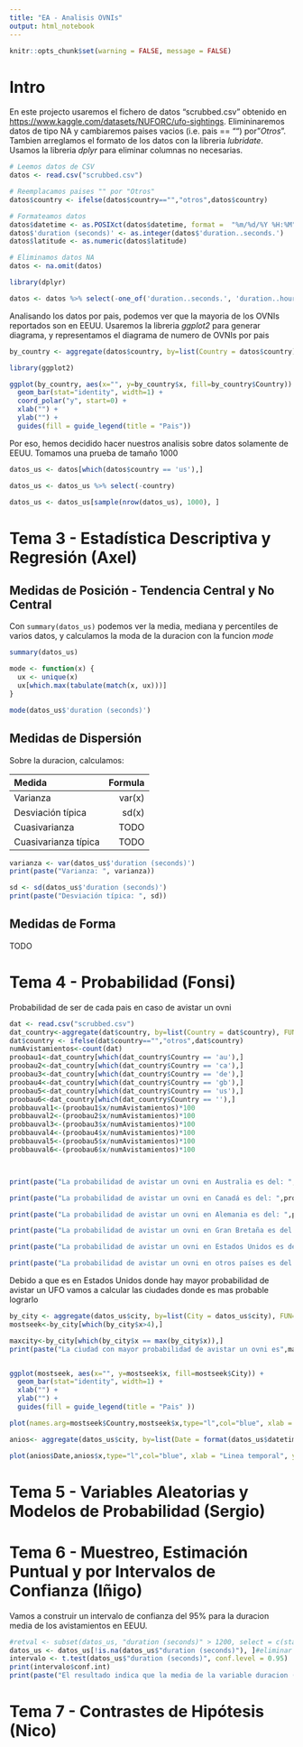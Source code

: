 ```yaml
---
title: "EA - Analisis OVNIs"
output: html_notebook
---
```


```r
knitr::opts_chunk$set(warning = FALSE, message = FALSE)
```

# Intro

En este projecto usaremos el fichero de datos "scrubbed.csv" obtenido en <https://www.kaggle.com/datasets/NUFORC/ufo-sightings>. Elimininaremos datos de tipo NA y cambiaremos paises vacios (i.e. pais == "") por "*Otros*". Tambien arreglamos el formato de los datos con la libreria *lubridate*. Usamos la libreria *dplyr* para eliminar columnas no necesarias.

```r
# Leemos datos de CSV
datos <- read.csv("scrubbed.csv")

# Reemplacamos paises "" por "Otros"
datos$country <- ifelse(datos$country=="","otros",datos$country)

# Formateamos datos
datos$datetime <- as.POSIXct(datos$datetime, format =  "%m/%d/%Y %H:%M")
datos$'duration (seconds)' <- as.integer(datos$'duration..seconds.')
datos$latitude <- as.numeric(datos$latitude)

# Eliminamos datos NA
datos <- na.omit(datos)

library(dplyr)

datos <- datos %>% select(-one_of('duration..seconds.', 'duration..hours.min.', 'date.posted'))
```

Analisando los datos por pais, podemos ver que la mayoria de los OVNIs reportados son en EEUU. Usaremos la libreria *ggplot2* para generar diagrama, y representamos el diagrama de numero de OVNIs por pais

```r
by_country <- aggregate(datos$country, by=list(Country = datos$country), FUN=length)

library(ggplot2)

ggplot(by_country, aes(x="", y=by_country$x, fill=by_country$Country)) +
  geom_bar(stat="identity", width=1) +
  coord_polar("y", start=0) +
  xlab("") +
  ylab("") +
  guides(fill = guide_legend(title = "Pais"))
```

Por eso, hemos decidido hacer nuestros analisis sobre datos solamente de EEUU. Tomamos una prueba de tamaño 1000

```r
datos_us <- datos[which(datos$country == 'us'),]

datos_us <- datos_us %>% select(-country)

datos_us <- datos_us[sample(nrow(datos_us), 1000), ]
```

# Tema 3 - Estadística Descriptiva y Regresión (Axel)
## Medidas de Posición - Tendencia Central y No Central

Con `summary(datos_us)` podemos ver la media, mediana y percentiles de varios datos, y calculamos la moda de la duracion con la funcion *mode*

```r
summary(datos_us)

mode <- function(x) {
  ux <- unique(x)
  ux[which.max(tabulate(match(x, ux)))]
}

mode(datos_us$'duration (seconds)')
```

## Medidas de Dispersión

Sobre la duracion, calculamos:

| Medida | Formula |
|:------|-------:|
| Varianza | var(x) |
| Desviación típica | sd(x) |
| Cuasivarianza | TODO |
| Cuasivarianza típica | TODO |

```r
varianza <- var(datos_us$'duration (seconds)')
print(paste("Varianza: ", varianza))

sd <- sd(datos_us$'duration (seconds)')
print(paste("Desviación típica: ", sd))
```

## Medidas de Forma
TODO

# Tema 4 - Probabilidad (Fonsi)

Probabilidad de ser de cada pais en caso de avistar un ovni

```r
dat <- read.csv("scrubbed.csv")
dat_country<-aggregate(dat$country, by=list(Country = dat$country), FUN=length)
dat$country <- ifelse(dat$country=="","otros",dat$country)
numAvistamientos<-count(dat)
proobau1<-dat_country[which(dat_country$Country == 'au'),]
proobau2<-dat_country[which(dat_country$Country == 'ca'),]
proobau3<-dat_country[which(dat_country$Country == 'de'),]
proobau4<-dat_country[which(dat_country$Country == 'gb'),]
proobau5<-dat_country[which(dat_country$Country == 'us'),]
proobau6<-dat_country[which(dat_country$Country == ''),]
probbauval1<-(proobau1$x/numAvistamientos)*100
probbauval2<-(proobau2$x/numAvistamientos)*100
probbauval3<-(proobau3$x/numAvistamientos)*100
probbauval4<-(proobau4$x/numAvistamientos)*100
probbauval5<-(proobau5$x/numAvistamientos)*100
probbauval6<-(proobau6$x/numAvistamientos)*100



print(paste("La probabilidad de avistar un ovni en Australia es del: ",probbauval1,"%"))

print(paste("La probabilidad de avistar un ovni en Canadá es del: ",probbauval2,"%"))

print(paste("La probabilidad de avistar un ovni en Alemania es del: ",probbauval3,"%"))

print(paste("La probabilidad de avistar un ovni en Gran Bretaña es del: ",probbauval4,"%"))

print(paste("La probabilidad de avistar un ovni en Estados Unidos es del: ",probbauval5,"%"))

print(paste("La probabilidad de avistar un ovni en otros países es del: ",probbauval6,"%"))
```

Debido a que es  en Estados Unidos donde hay mayor probabilidad de avistar un UFO vamos a calcular las ciudades donde es mas probable lograrlo


```r
by_city <- aggregate(datos_us$city, by=list(City = datos_us$city), FUN=length)
mostseek<-by_city[which(by_city$x>4),]

maxcity<-by_city[which(by_city$x == max(by_city$x)),]
print(paste("La ciudad con mayor probabilidad de avistar un ovni es",maxcity$City,"con una probabilidad de un ",(maxcity$x/count(by_city))*100,"%"))


ggplot(mostseek, aes(x="", y=mostseek$x, fill=mostseek$City)) +
  geom_bar(stat="identity", width=1) +
  xlab("") +
  ylab("") +
  guides(fill = guide_legend(title = "Pais" ))

plot(names.arg=mostseek$Country,mostseek$x,type="l",col="blue", xlab = "Ciudades", ylab = "Avistamientos", main = "Número de avistamientos en ciudades") 

anios<- aggregate(datos_us$city, by=list(Date = format(datos_us$datetime,"%Y")), FUN=length)

plot(anios$Date,anios$x,type="l",col="blue", xlab = "Linea temporal", ylab = "Avistamientos", main = "Número de avistamientos por año")
```


# Tema 5 - Variables Aleatorias y Modelos de Probabilidad (Sergio)

# Tema 6 - Muestreo, Estimación Puntual y por Intervalos de Confianza (Iñigo)

Vamos a construir un intervalo de confianza del 95% para la duracion media de los avistamientos en EEUU.
```r
#retval <- subset(datos_us, "duration (seconds)" > 1200, select = c(state, `duration (seconds)`))
datos_us <- datos_us[!is.na(datos_us$"duration (seconds)"), ]#eliminar NAs
intervalo <- t.test(datos_us$"duration (seconds)", conf.level = 0.95)
print(intervalo$conf.int)
print(paste("El resultado indica que la media de la variable duracion (seconds) es de ", mean(datos_us$"duration (seconds)"), " el cual se encuentra con una confianza del 95% en el intervalo ", intervalo$conf.int[1], " ", intervalo$conf.int[2]))
```


# Tema 7 - Contrastes de Hipótesis (Nico)
